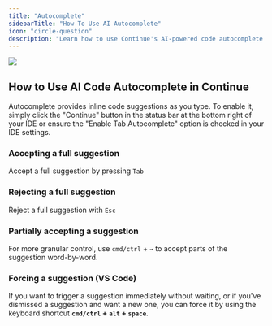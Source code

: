 ```yaml
---
title: "Autocomplete"
sidebarTitle: "How To Use AI Autocomplete"
icon: "circle-question"
description: "Learn how to use Continue's AI-powered code autocomplete feature with keyboard shortcuts for accepting, rejecting, or partially accepting inline suggestions as you type"
---
```


<Frame>
  <img src="/images/autocomplete-9d4e3f7658d3e65b8e8b20f2de939675.gif" />
</Frame>

## How to Use AI Code Autocomplete in Continue

Autocomplete provides inline code suggestions as you type. To enable it, simply click the "Continue" button in the status bar at the bottom right of your IDE or ensure the "Enable Tab Autocomplete" option is checked in your IDE settings.

### Accepting a full suggestion

Accept a full suggestion by pressing `Tab`

### Rejecting a full suggestion

Reject a full suggestion with `Esc`

### Partially accepting a suggestion

For more granular control, use `cmd/ctrl` + `→` to accept parts of the suggestion word-by-word.

### Forcing a suggestion (VS Code)

If you want to trigger a suggestion immediately without waiting, or if you've dismissed a suggestion and want a new one, you can force it by using the keyboard shortcut **`cmd/ctrl` + `alt` + `space`**.